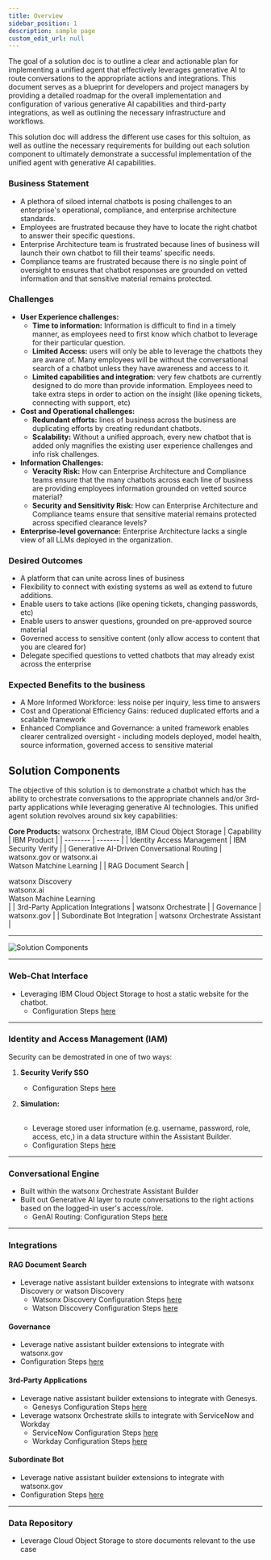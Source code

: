 ```yaml
---
title: Overview
sidebar_position: 1
description: sample page
custom_edit_url: null
---
```


<div style={{ borderBottom: '1px solid #000', marginTop: '20px', marginBottom: '20px' }}></div>
The goal of a solution doc is to outline a clear and actionable plan for implementing a unified agent that effectively 
leverages generative AI to route conversations to the appropriate actions and integrations. This document serves as a blueprint for developers
and project managers by providing a detailed roadmap for the overall implementation and configuration of various generative AI capabilities and third-party integrations,
as well as outlining the necessary infrastructure and workflows. 

This solution doc will address the different use cases for this soltuion, as well as outline the necessary requirements for building out each solution component to ultimately 
demonstrate a successful implementation of the unified agent with generative AI capabilities.

### Business Statement
- A plethora of siloed internal chatbots is posing challenges to an enterprise's operational, compliance, and enterprise architecture standards.
- Employees are frustrated because they have to locate the right chatbot to answer their specific questions.
- Enterprise Architecture team is frustrated because lines of business will launch their own chatbot to fill their teams’ specific needs.
- Compliance teams are frustrated because there is no single point of oversight to ensures that chatbot responses are grounded on vetted information and that sensitive material remains protected. ​

### Challenges
- **User Experience challenges:**
    - **Time to information:** Information is difficult to find in a timely manner, as employees need to first know which chatbot to leverage for their particular question.
    - **Limited Access:** users will only be able to leverage the chatbots they are aware of. Many employees will be without the conversational search of a chatbot unless they have awareness and access to it.
    - **Limited capabilities and integration**: very few chatbots are currently designed to do more than provide information. Employees need to take extra steps in order to action on the insight (like opening tickets, connecting with support, etc)
- **Cost and Operational challenges:**
    - **Redundant efforts:** lines of business across the business are duplicating efforts by creating redundant chatbots.
    - **Scalability:** Without a unified approach, every new chatbot that is added only magnifies the existing user experience challenges and info risk challenges.
- **Information Challenges:**
    - **Veracity Risk:** How can Enterprise Architecture and Compliance teams ensure that the many chatbots across each line of business are providing employees information grounded on vetted source material?
    - **Security and Sensitivity Risk:** How can Enterprise Architecture and Compliance teams ensure that sensitive material remains protected across specified clearance levels?
- **Enterprise-level governance:** Enterprise Architecture lacks a single view of all LLMs deployed in the organization.

### Desired Outcomes
- A platform that can unite across lines of business
- Flexibility to connect with existing systems as well as extend to future additions.
- Enable users to take actions (like opening tickets, changing passwords, etc)
- Enable users to answer questions, grounded on pre-approved source material
- Governed access to sensitive content (only allow access to content that you are cleared for)
- Delegate specified questions to vetted chatbots that may already exist across the enterprise

### Expected Benefits to the business
- A More Informed Workforce: less noise per inquiry, less time to answers
- Cost and Operational Efficiency Gains: reduced duplicated efforts and a scalable framework
- Enhanced Compliance and Governance: a united framework enables clearer centralized oversight - including models deployed, model health, source information, governed access to sensitive material


## Solution Components
The objective of this solution is to demonstrate a chatbot which has the ability to orchestrate conversations to the
appropriate channels and/or 3rd-party applications while leveraging generative AI technologies. This unified agent solution revolves around six key capabilities:

**Core Products:** watsonx Orchestrate, IBM Cloud Object Storage
| Capability    | IBM Product |
| -------- | ------- |
| Identity Access Management  |  IBM Security Verify   |
| Generative AI-Driven Conversational Routing |  watsonx.gov or watsonx.ai <br /> Watson Matchine Learning   |
| RAG Document Search    | <div>watsonx Discovery<br /> watsonx.ai <br /> Watson Machine Learning</div> |
| 3rd-Party Application Integrations    | watsonx Orchestrate |
| Governance   | watsonx.gov |
| Subordinate Bot Integration   | watsonx Orchestrate Assistant |



---

![Solution Components](https://media.github.ibm.com/user/386696/files/275d5fa0-c2a4-416c-861d-b9c3c0dc83c0)

----
### **Web-Chat Interface**
* Leveraging IBM Cloud Object Storage to host a static website for the chatbot.
    * Configuration Steps [here](/Create/Webchat%20Interface/Static-Webpage)

----
### **Identity and Access Management (IAM)**

Security can be demostrated in one of two ways:

1. **Security Verify SSO**
    * Configuration Steps [here](/Create/User%20Authentication/IBM_Security_Verify)

2. **Simulation:** <br></br>
    * Leverage stored user information (e.g. username, password, role, access, etc,) in a data structure within the Assistant Builder.
    * Configuration Steps [here](/Create/User%20Authentication/Simulated)
----
### **Conversational Engine**
* Built within the watsonx Orchestrate Assistant Builder
* Built out Generative AI layer to route conversations to the right actions based on the logged-in user's access/role.
    * GenAI Routing: Configuration Steps [here](/Create/GenAI_routing_create)
----
### **Integrations**
#### **RAG Document Search**
* Leverage native assistant builder extensions to integrate with watsonx Discovery or watson Discovery
    * Watsonx Discovery Configuration Steps [here](/Create/RAG%20Document%20Search/Watsonx_Discovery)
    * Watson Discovery Configuration Steps [here](/Create/RAG%20Document%20Search/Watson_Discovery)

#### **Governance**
* Leverage native assistant builder extensions to integrate with watsonx.gov
* Configuration Steps [here](/Create/Governance/watsonx_gov)

#### **3rd-Party Applications**
* Leverage native assistant builder extensions to integrate with Genesys.
    * Genesys Configuration Steps [here](/Create/Third%20Party%20Apps/Genesys)
* Leverage watsonx Orchestrate skills to integrate with ServiceNow and Workday
    * ServiceNow Configuration Steps [here](/Create/Third%20Party%20Apps/ServiceNow)
    * Workday Configuration Steps [here](/Create/Third%20Party%20Apps/Workday)

#### **Subordinate Bot**
* Leverage native assistant builder extensions to integrate with watsonx.gov
* Configuration Steps [here](/Create/Governance/watsonx_gov)
----
### **Data Repository**
* Leverage Cloud Object Storage to store documents relevant to the use case
